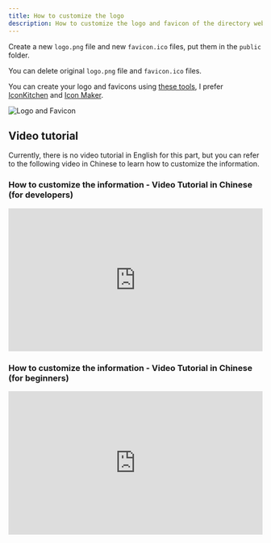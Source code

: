 ```yaml
---
title: How to customize the logo
description: How to customize the logo and favicon of the directory website.
---
```


Create a new `logo.png` file and new `favicon.ico` files, put them in the `public` folder.

You can delete original `logo.png` file and `favicon.ico` files.

You can create your logo and favicons using [these tools](https://indiehub.best/collection/the-best-logo-generator-tools-in-2025), I prefer [IconKitchen](https://icon.kitchen/) and [Icon Maker](https://ray.so/icon).

![Logo and Favicon](../../../assets/images/guide-config-logo.png)


## Video tutorial

Currently, there is no video tutorial in English for this part, but you can refer to the following video in Chinese to learn how to customize the information.

### How to customize the information - Video Tutorial in Chinese (for developers)

<div style="position: relative; padding-bottom: 56.25%; height: 0; overflow: hidden;">
  <iframe 
    style="position: absolute; top: 0; left: 0; width: 100%; height: 100%;" 
    width="1280" 
    height="720" 
    src="https://www.youtube.com/embed/GRf3fC4nCXU?list=PLVBbrIi208W-yprj2E6oXu-yxB3Ou522u" 
    title="【8/9】自定义文案 + LOGO + 主题 —— 基于Mkdirs模板部署上线导航站的全流程记录" 
    frameborder="0" 
    allow="accelerometer; autoplay; clipboard-write; encrypted-media; gyroscope; picture-in-picture; web-share" 
    referrerpolicy="strict-origin-when-cross-origin" 
    allowfullscreen
  ></iframe>
</div>

### How to customize the information - Video Tutorial in Chinese (for beginners)

<div style="position: relative; padding-bottom: 56.25%; height: 0; overflow: hidden;">
  <iframe 
    style="position: absolute; top: 0; left: 0; width: 100%; height: 100%;" 
    width="1280" 
    height="720" 
    src="https://www.youtube.com/embed/aRR8R5V1fpQ?list=PLVBbrIi208W9pRjN9dVE8f9pzd6KJrTaw" 
    title="11、导航站自定义" 
    frameborder="0" 
    allow="accelerometer; autoplay; clipboard-write; encrypted-media; gyroscope; picture-in-picture; web-share" 
    referrerpolicy="strict-origin-when-cross-origin" 
    allowfullscreen
  ></iframe>
</div>
